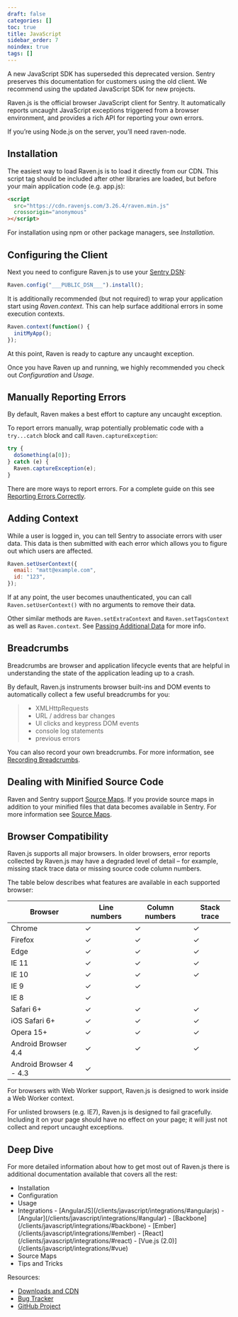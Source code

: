 ```yaml
---
draft: false
categories: []
toc: true
title: JavaScript
sidebar_order: 7
noindex: true
tags: []
---
```


<Alert level="warning" title="Note"><markdown>

A new JavaScript SDK has superseded this deprecated version. Sentry preserves this documentation for customers using the old client. We recommend using the <Link to="/platforms/javascript">updated JavaScript SDK</Link> for new projects.

</markdown></Alert>

Raven.js is the official browser JavaScript client for Sentry. It automatically reports uncaught JavaScript exceptions triggered from a browser environment, and provides a rich API for reporting your own errors.

<Alert level="warning" title="Node.js"><markdown>

If you’re using Node.js on the server, you’ll need <Link to="/clients/node/">raven-node</Link>.

</markdown></Alert>

## Installation

The easiest way to load Raven.js is to load it directly from our CDN. This script tag should be included after other libraries are loaded, but before your main application code (e.g. app.js):

```html
<script
  src="https://cdn.ravenjs.com/3.26.4/raven.min.js"
  crossorigin="anonymous"
></script>
```

For installation using npm or other package managers, see <Link to="/clients/javascript/install/">_Installation_</Link>.

## Configuring the Client

Next you need to configure Raven.js to use your [Sentry DSN](/error-reporting/quickstart/#configure-the-dsn):

```javascript
Raven.config("___PUBLIC_DSN___").install();
```

It is additionally recommended (but not required) to wrap your application start using _Raven.context_. This can help surface additional errors in some execution contexts.

```javascript
Raven.context(function() {
  initMyApp();
});
```

At this point, Raven is ready to capture any uncaught exception.

Once you have Raven up and running, we highly recommended you check out <Link to="/clients/javascript/config/">_Configuration_</Link> and <Link to="/clients/javascript/usage/">_Usage_</Link>.

## Manually Reporting Errors

By default, Raven makes a best effort to capture any uncaught exception.

To report errors manually, wrap potentially problematic code with a `try...catch` block and call `Raven.captureException`:

```javascript
try {
  doSomething(a[0]);
} catch (e) {
  Raven.captureException(e);
}
```

There are more ways to report errors. For a complete guide on this see [Reporting Errors Correctly](/clients/javascript/usage/#raven-js-reporting-errors).

## Adding Context

While a user is logged in, you can tell Sentry to associate errors with user data. This data is then submitted with each error which allows you to figure out which users are affected.

```javascript
Raven.setUserContext({
  email: "matt@example.com",
  id: "123",
});
```

If at any point, the user becomes unauthenticated, you can call `Raven.setUserContext()` with no arguments to remove their data.

Other similar methods are `Raven.setExtraContext` and `Raven.setTagsContext` as well as `Raven.context`. See [Passing Additional Data](/clients/javascript/usage/#raven-js-additional-context) for more info.

## Breadcrumbs

Breadcrumbs are browser and application lifecycle events that are helpful in understanding the state of the application leading up to a crash.

By default, Raven.js instruments browser built-ins and DOM events to automatically collect a few useful breadcrumbs for you:

> - XMLHttpRequests
> - URL / address bar changes
> - UI clicks and keypress DOM events
> - console log statements
> - previous errors

You can also record your own breadcrumbs. For more information, see [Recording Breadcrumbs](/clients/javascript/usage/#raven-js-recording-breadcrumbs).

## Dealing with Minified Source Code

Raven and Sentry support [Source Maps](http://www.html5rocks.com/en/tutorials/developertools/sourcemaps/). If you provide source maps in addition to your minified files that data becomes available in Sentry. For more information see [Source Maps](/clients/javascript/sourcemaps/#raven-js-sourcemaps).

## Browser Compatibility

Raven.js supports all major browsers. In older browsers, error reports collected by Raven.js may have a degraded level of detail – for example, missing stack trace data or missing source code column numbers.

The table below describes what features are available in each supported browser:

| Browser                 | Line numbers | Column numbers | Stack trace |
| ----------------------- | ------------ | -------------- | ----------- |
| Chrome                  | ✓            | ✓              | ✓           |
| Firefox                 | ✓            | ✓              | ✓           |
| Edge                    | ✓            | ✓              | ✓           |
| IE 11                   | ✓            | ✓              | ✓           |
| IE 10                   | ✓            | ✓              | ✓           |
| IE 9                    | ✓            | ✓              |             |
| IE 8                    | ✓            |                |             |
| Safari 6+               | ✓            | ✓              | ✓           |
| iOS Safari 6+           | ✓            | ✓              | ✓           |
| Opera 15+               | ✓            | ✓              | ✓           |
| Android Browser 4.4     | ✓            | ✓              | ✓           |
| Android Browser 4 - 4.3 | ✓            |                |             |

For browsers with Web Worker support, Raven.js is designed to work inside a Web Worker context.

For unlisted browsers (e.g. IE7), Raven.js is designed to fail gracefully. Including it on your page should have no effect on your page; it will just not collect and report uncaught exceptions.

## Deep Dive

For more detailed information about how to get most out of Raven.js there is additional documentation available that covers all the rest:

- <Link to="/clients/javascript/install/">Installation</Link>
- <Link to="/clients/javascript/config/">Configuration</Link>
- <Link to="/clients/javascript/usage/">Usage</Link>
- <Link to="/clients/javascript/integrations/">Integrations</Link>
  - [AngularJS](/clients/javascript/integrations/#angularjs)
  - [Angular](/clients/javascript/integrations/#angular)
  - [Backbone](/clients/javascript/integrations/#backbone)
  - [Ember](/clients/javascript/integrations/#ember)
  - [React](/clients/javascript/integrations/#react)
  - [Vue.js (2.0)](/clients/javascript/integrations/#vue)
- <Link to="/clients/javascript/sourcemaps/">Source Maps</Link>
- <Link to="/clients/javascript/tips/">Tips and Tricks</Link>

Resources:

- [Downloads and CDN](http://ravenjs.com/)
- [Bug Tracker](http://github.com/getsentry/raven-js/issues)
- [GitHub Project](http://github.com/getsentry/raven-js)
